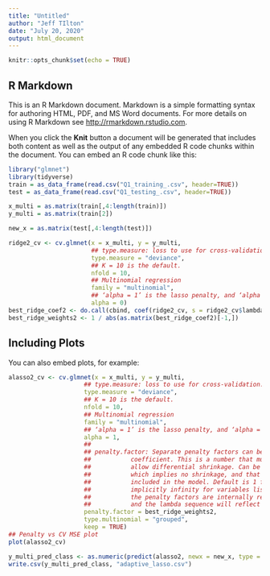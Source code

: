 ```yaml
---
title: "Untitled"
author: "Jeff TIlton"
date: "July 20, 2020"
output: html_document
---
```


```r
knitr::opts_chunk$set(echo = TRUE)
```

## R Markdown

This is an R Markdown document. Markdown is a simple formatting syntax for authoring HTML, PDF, and MS Word documents. For more details on using R Markdown see <http://rmarkdown.rstudio.com>.

When you click the **Knit** button a document will be generated that includes both content as well as the output of any embedded R code chunks within the document. You can embed an R code chunk like this:

```r
library("glmnet")
library(tidyverse)
train = as_data_frame(read.csv("Q1_training_.csv", header=TRUE))
test = as_data_frame(read.csv("Q1_testing_.csv", header=TRUE))

x_multi = as.matrix(train[,4:length(train)])
y_multi = as.matrix(train[2])

new_x = as.matrix(test[,4:length(test)])

ridge2_cv <- cv.glmnet(x = x_multi, y = y_multi,
                       ## type.measure: loss to use for cross-validation.
                       type.measure = "deviance",
                       ## K = 10 is the default.
                       nfold = 10,
                       ## Multinomial regression
                       family = "multinomial",
                       ## ‘alpha = 1’ is the lasso penalty, and ‘alpha = 0’ the ridge penalty.
                       alpha = 0)
best_ridge_coef2 <- do.call(cbind, coef(ridge2_cv, s = ridge2_cv$lambda.min))
best_ridge_weights2 <- 1 / abs(as.matrix(best_ridge_coef2)[-1,])

```

## Including Plots

You can also embed plots, for example:

```r

alasso2_cv <- cv.glmnet(x = x_multi, y = y_multi,
                     ## type.measure: loss to use for cross-validation.
                     type.measure = "deviance",
                     ## K = 10 is the default.
                     nfold = 10,
                     ## Multinomial regression
                     family = "multinomial",
                     ## ‘alpha = 1’ is the lasso penalty, and ‘alpha = 0’ the ridge penalty.
                     alpha = 1,
                     ##
                     ## penalty.factor: Separate penalty factors can be applied to each
                     ##           coefficient. This is a number that multiplies ‘lambda’ to
                     ##           allow differential shrinkage. Can be 0 for some variables,
                     ##           which implies no shrinkage, and that variable is always
                     ##           included in the model. Default is 1 for all variables (and
                     ##           implicitly infinity for variables listed in ‘exclude’). Note:
                     ##           the penalty factors are internally rescaled to sum to nvars,
                     ##           and the lambda sequence will reflect this change.
                     penalty.factor = best_ridge_weights2,
                     type.multinomial = "grouped",
                     keep = TRUE)
## Penalty vs CV MSE plot
plot(alasso2_cv)
```

```r
y_multi_pred_class <- as.numeric(predict(alasso2, newx = new_x, type = "class", s = alasso2_cv$lambda.min))
write.csv(y_multi_pred_class, "adaptive_lasso.csv")
```
